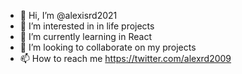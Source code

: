 - 👋 Hi, I’m @alexisrd2021
- 👀 I’m interested in in life projects
- 🌱 I’m currently learning in React
- 💞️ I’m looking to collaborate on my projects
- 📫 How to reach me https://twitter.com/alexrd2009

<!---
alexisrd2021/alexisrd2021 is a ✨ special ✨ repository because its `README.md` (this file) appears on your GitHub profile.
You can click the Preview link to take a look at your changes.
--->
